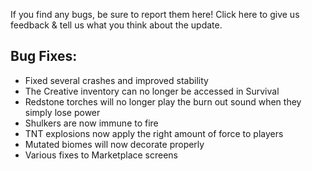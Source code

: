 If you find any bugs, be sure to report them here! Click here to give us feedback & tell us what you think about the update.

  
## **Bug Fixes:**

-   Fixed several crashes and improved stability
-   The Creative inventory can no longer be accessed in Survival
-   Redstone torches will no longer play the burn out sound when they simply lose power
-   Shulkers are now immune to fire
-   TNT explosions now apply the right amount of force to players
-   Mutated biomes will now decorate properly
-   Various fixes to Marketplace screens
